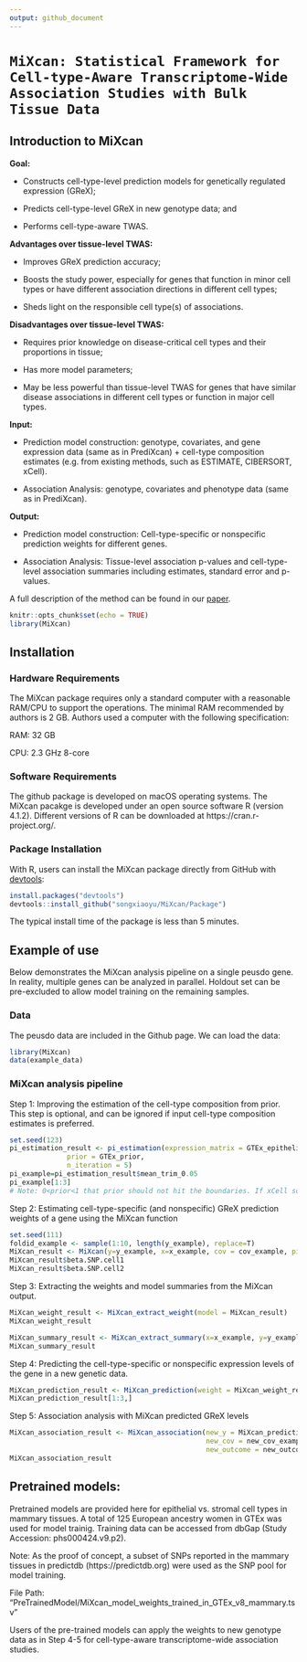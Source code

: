 ```yaml
---
output: github_document
---
```

<!-- README.md is generated from README.Rmd. Please edit README.Rmd file -->

# `MiXcan: Statistical Framework for Cell-type-Aware Transcriptome-Wide Association Studies with Bulk Tissue Data`

## Introduction to **MiXcan**

**Goal:** 

* Constructs cell-type-level prediction models for genetically regulated expression (GReX);

* Predicts cell-type-level GReX in new genotype data; and

* Performs cell-type-aware TWAS.

**Advantages over tissue-level TWAS:**

* Improves GReX prediction accuracy; 

* Boosts the study power, especially for genes that function in minor cell types or have different association directions in different cell types;

* Sheds light on the responsible cell type(s) of  associations. 

**Disadvantages over tissue-level TWAS:**

* Requires prior knowledge on disease-critical cell types and their proportions in tissue;

* Has more model parameters;

* May be less powerful than tissue-level TWAS for genes that have similar disease associations in different cell types or function in major cell types. 


**Input:**

* Prediction model construction: genotype, covariates, and gene expression data (same as in PrediXcan) + cell-type composition estimates (e.g. from existing methods, such as ESTIMATE, CIBERSORT, xCell). 

* Association Analysis: genotype, covariates and phenotype data (same as in PrediXcan).


**Output:**

* Prediction model construction: Cell-type-specific or nonspecific prediction weights for different genes. 

* Association Analysis: Tissue-level association p-values and cell-type-level association summaries including estimates, standard error and p-values.




A full description of the method can be found in our [paper](https://www.biorxiv.org/content/10.1101/2022.03.15.484509v1.abstract).

```r
knitr::opts_chunk$set(echo = TRUE)
library(MiXcan) 
```


## Installation

### Hardware Requirements

The MiXcan package requires only a standard computer with a reasonable RAM/CPU to support the operations. The minimal RAM recommended by authors is 2 GB. Authors used a computer with the following specification:

RAM: 32 GB

CPU: 2.3 GHz 8-core

### Software Requirements

The github package is developed on macOS operating systems. The MiXcan pacakge is developed under an open source software R (version 4.1.2). Different versions of R can be downloaded at https://cran.r-project.org/. 

### Package Installation

With R, users can install the MiXcan package directly from GitHub with [devtools](https://github.com/hadley/devtools):

```R
install.packages("devtools")
devtools::install_github("songxiaoyu/MiXcan/Package")

````
The typical install time of the package is less than 5 minutes. 

## Example of use

Below demonstrates the MiXcan analysis pipeline on a single peusdo gene. In reality, multiple genes can be analyzed in parallel. Holdout set can be pre-excluded to allow model training on the remaining samples. 

### Data

The peusdo data are included in the Github page. We can load the data:

```r
library(MiXcan)
data(example_data)
```

### MiXcan analysis pipeline
Step 1: Improving the estimation of the cell-type composition from prior. This step is optional, and can be ignored if input cell-type composition estimates is preferred. 
```r
set.seed(123)
pi_estimation_result <- pi_estimation(expression_matrix = GTEx_epithelial_genes,
              prior = GTEx_prior, 
              n_iteration = 5) 
pi_example=pi_estimation_result$mean_trim_0.05
pi_example[1:3]
# Note: 0<prior<1 that prior should not hit the boundaries. If xCell score is used, add a small perturbation for zero.
```

Step 2: Estimating cell-type-specific (and nonspecific) GReX prediction weights of a gene using the MiXcan function

```r
set.seed(111)
foldid_example <- sample(1:10, length(y_example), replace=T)
MiXcan_result <- MiXcan(y=y_example, x=x_example, cov = cov_example, pi= pi_example, foldid = foldid_example)
MiXcan_result$beta.SNP.cell1
MiXcan_result$beta.SNP.cell2
```

Step 3: Extracting the weights and model summaries from the MiXcan output.
```r
MiXcan_weight_result <- MiXcan_extract_weight(model = MiXcan_result)
MiXcan_weight_result
```

```r
MiXcan_summary_result <- MiXcan_extract_summary(x=x_example, y=y_example, pi=pi_example, model=MiXcan_result)
MiXcan_summary_result
```

Step 4: Predicting the cell-type-specific or nonspecific expression levels of the gene in a new genetic data.
```r
MiXcan_prediction_result <- MiXcan_prediction(weight = MiXcan_weight_result, new_x = new_X_example)
MiXcan_prediction_result[1:3,]
```



Step 5: Association analysis with MiXcan predicted GReX levels

```r

MiXcan_association_result <- MiXcan_association(new_y = MiXcan_prediction_result,
                                                new_cov = new_cov_example, 
                                                new_outcome = new_outcome_example, family  = "binomial")
MiXcan_association_result

```

## Pretrained models:

Pretrained models are provided here for epithelial vs. stromal cell types in mammary tissues. A total of 125 European ancestry women in GTEx was used for model trainig. Training data can be accessed from dbGap (Study Accession: phs000424.v9.p2). 

Note: As the proof of concept, a subset of SNPs reported in the mammary tissues in predictdb (https://predictdb.org) were used as the SNP pool for model training. 

File Path: "PreTrainedModel/MiXcan_model_weights_trained_in_GTEx_v8_mammary.tsv"

Users of the pre-trained models can apply the weights to new genotype data as in Step 4-5 for cell-type-aware transcriptome-wide association studies. 



